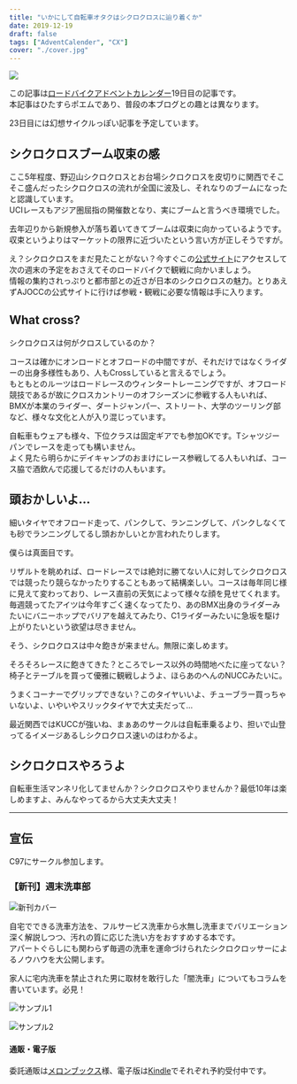 ```yaml
---
title: "いかにして自転車オタクはシクロクロスに辿り着くか"
date: 2019-12-19
draft: false
tags: ["AdventCalender", "CX"]
cover: "./cover.jpg"
---
```


![ ](./cover.jpg)

この記事は[ロードバイクアドベントカレンダー](https://adventar.org/calendars/4172)19日目の記事です。  
本記事はひたすらポエムであり、普段の本ブログとの趣とは異なります。

23日目には幻想サイクルっぽい記事を予定しています。

## シクロクロスブーム収束の感

ここ5年程度、野辺山シクロクロスとお台場シクロクロスを皮切りに関西でそこそこ盛んだったシクロクロスの流れが全国に波及し、それなりのブームになったと認識しています。  
UCIレースもアジア圏屈指の開催数となり、実にブームと言うべき環境でした。

去年辺りから新規参入が落ち着いてきてブームは収束に向かっているようです。収束というよりはマーケットの限界に近づいたという言い方が正しそうですが。

え？シクロクロスをまだ見たことがない？今すぐこの[公式サイト](https://www.cyclocross.jp/)にアクセスして次の週末の予定をおさえてそのロードバイクで観戦に向かいましょう。  
情報の集約されっぷりと都市部との近さが日本のシクロクロスの魅力。とりあえずAJOCCの公式サイトに行けば参戦・観戦に必要な情報は手に入ります。

## What cross?

シクロクロスは何がクロスしているのか？

コースは確かにオンロードとオフロードの中間ですが、それだけではなくライダーの出身多様性もあり、人もCrossしていると言えるでしょう。  
もともとのルーツはロードレースのウィンタートレーニングですが、オフロード競技であるが故にクロスカントリーのオフシーズンに参戦する人もいれば、BMXが本業のライダー、ダートジャンパー、ストリート、大学のツーリング部など、様々な文化と人が入り混じっています。

自転車もウェアも様々、下位クラスは固定ギアでも参加OKです。Tシャツジーパンでレースを走っても構いません。  
よく見たら明らかにデイキャンプのおまけにレース参戦してる人もいれば、コース脇で酒飲んで応援してるだけの人もいます。

## 頭おかしいよ…

細いタイヤでオフロード走って、パンクして、ランニングして、パンクしなくても砂でランニングしてるし頭おかしいとか言われたりします。

僕らは真面目です。

リザルトを眺めれば、ロードレースでは絶対に勝てない人に対してシクロクロスでは競ったり競らなかったりすることもあって結構楽しい。コースは毎年同じ様に見えて変わっており、レース直前の天気によって様々な顔を見せてくれます。毎週競ってたアイツは今年すごく速くなってたり、あのBMX出身のライダーみたいにバニーホップでバリアを越えてみたり、C1ライダーみたいに急坂を駆け上がりたいという欲望は尽きません。

そう、シクロクロスは中々飽きが来ません。無限に楽しめます。

そろそろレースに飽きてきた？ところでレース以外の時間地べたに座ってない？椅子とテーブルを買って優雅に観戦しようよ、ほらあのへんのNUCCみたいに。

うまくコーナーでグリップできない？このタイヤいいよ、チューブラー買っちゃいないよ、いやいやスリックタイヤで大丈夫だって…

最近関西ではKUCCが強いね、まぁあのサークルは自転車乗るより、担いで山登ってるイメージあるしシクロクロス速いのはわかるよ。

## シクロクロスやろうよ

自転車生活マンネリ化してませんか？シクロクロスやりませんか？最低10年は楽しめますよ、みんなやってるから大丈夫大丈夫！

<LinkBox isAmazonLink url="https://www.amazon.co.jp/dp/B07TSF99PD/" />

---

## 宣伝

C97にサークル参加します。

### 【新刊】週末洗車部

![新刊カバー](./c97cover.jpg)

自宅でできる洗車方法を、フルサービス洗車から水無し洗車までバリエーション深く解説しつつ、汚れの質に応じた洗い方をおすすめする本です。  
アパートぐらしにも関わらず毎週の洗車を運命づけられたシクロクロッサーによるノウハウを大公開します。

家人に宅内洗車を禁止された男に取材を敢行した「闇洗車」についてもコラムを書いています。必見！

![サンプル1](./c97sample1.jpg)

![サンプル2](./c97sample2.jpg)

#### 通販・電子版

委託通販は[メロンブックス](https://www.melonbooks.co.jp/detail/detail.php?product_id=595340)様、電子版は[Kindle](https://amzn.to/34jEM5w)でそれぞれ予約受付中です。
